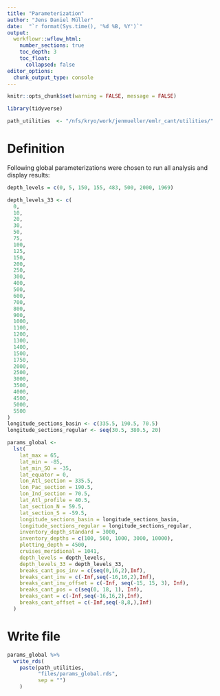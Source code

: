```yaml
---
title: "Parameterization"
author: "Jens Daniel Müller"
date:  "`r format(Sys.time(), '%d %B, %Y')`"
output: 
  workflowr::wflow_html:
    number_sections: true
    toc_depth: 3
    toc_float:
      collapsed: false
editor_options:
  chunk_output_type: console
---
```


```r
knitr::opts_chunk$set(warning = FALSE, message = FALSE)
```

```r
library(tidyverse)
```

```r
path_utilities  <- "/nfs/kryo/work/jenmueller/emlr_cant/utilities/"
```


# Definition

Following global parameterizations were chosen to run all analysis and display results:

```r

depth_levels = c(0, 5, 150, 155, 483, 500, 2000, 1969)

depth_levels_33 <- c(
  0,
  10,
  20,
  30,
  50,
  75,
  100,
  125,
  150,
  200,
  250,
  300,
  400,
  500,
  600,
  700,
  800,
  900,
  1000,
  1100,
  1200,
  1300,
  1400,
  1500,
  1750,
  2000,
  2500,
  3000,
  3500,
  4000,
  4500,
  5000,
  5500
)
longitude_sections_basin <- c(335.5, 190.5, 70.5)
longitude_sections_regular <- seq(30.5, 380.5, 20)

params_global <-
  lst(
    lat_max = 65,
    lat_min = -85,
    lat_min_SO = -35,
    lat_equator = 0,
    lon_Atl_section = 335.5,
    lon_Pac_section = 190.5,
    lon_Ind_section = 70.5,
    lat_Atl_profile = 40.5,
    lat_section_N = 59.5,
    lat_section_S = -59.5,
    longitude_sections_basin = longitude_sections_basin,
    longitude_sections_regular = longitude_sections_regular,
    inventory_depth_standard = 3000,
    inventory_depths = c(100, 500, 1000, 3000, 10000),
    plotting_depth = 4500,
    cruises_meridional = 1041,
    depth_levels = depth_levels,
    depth_levels_33 = depth_levels_33,
    breaks_cant_pos_inv = c(seq(0,16,2),Inf),
    breaks_cant_inv = c(-Inf,seq(-16,16,2),Inf),
    breaks_cant_inv_offset = c(-Inf, seq(-15, 15, 3), Inf),
    breaks_cant_pos = c(seq(0, 18, 1), Inf),
    breaks_cant = c(-Inf,seq(-16,16,2),Inf),
    breaks_cant_offset = c(-Inf,seq(-8,8,),Inf)
  )

```

# Write file

```r

params_global %>%
  write_rds(
    paste(path_utilities,
          "files/params_global.rds",
          sep = "")
    )

```
